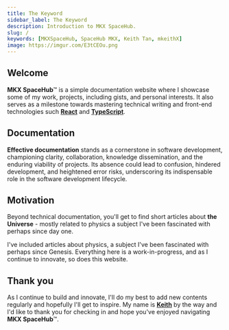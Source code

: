 ```yaml
---
title: The Keyword
sidebar_label: The Keyword
description: Introduction to MKX SpaceHub.
slug: /
keywords: [MKXSpaceHub, SpaceHub MKX, Keith Tan, mkeithX]
image: https://imgur.com/E3tCEOu.png
---
```


<!-- # The Keyword -->

## Welcome

**MKX SpaceHub**™ is a simple documentation website where I showcase some of my work, projects, including gists, and personal interests. It also serves as a milestone towards mastering technical writing and front-end technologies such [**React**](https://react.dev/) and [**TypeScript**](https://www.typescriptlang.org/).


## Documentation

**Effective documentation** stands as a cornerstone in software development, championing clarity, collaboration, knowledge dissemination, and the enduring viability of projects. Its absence could lead to confusion, hindered development, and heightened error risks, underscoring its indispensable role in the software development lifecycle.


## Motivation

Beyond technical documentation, you'll get to find short articles about **the Universe** - mostly related to physics a subject I've been fascinated with perhaps since day one.

I've included articles about physics, a subject I've been fascinated with perhaps since Genesis. Everything here is a work-in-progress, and as I continue to innovate, so does this website.

## Thank you

As I continue to build and innovate, I'll do my best to add new contents regularly and hopefully I'll get to inspire. My name is [**Keith**](./me) by the way and I'd like to thank you for checking in and hope you've enjoyed navigating **MKX SpaceHub**™.


